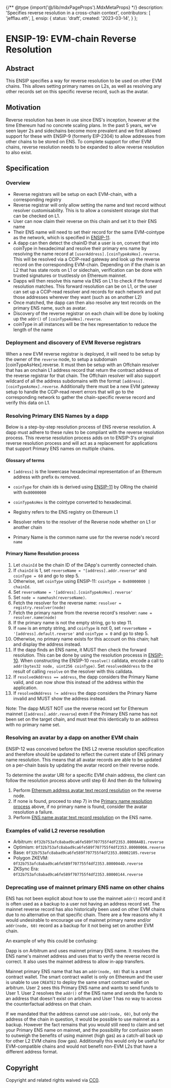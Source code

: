 {/** @type {import('@/lib/mdxPageProps').MdxMetaProps} */}
    description: 'Specifies reverse resolution in a cross-chain context',
    contributors: [
        'jefflau.eth',
    ],
    ensip: {
        status: 'draft',
        created: '2023-03-14',
    }
};

# ENSIP-19: EVM-chain Reverse Resolution

## Abstract

This ENSIP specifies a way for reverse resolution to be used on other EVM chains. This allows setting primary names on L2s, as well as resolving any other records set on this specific reverse record, such as the avatar.

## Motivation

Reverse resolution has been in use since ENS's inception, however at the time Ethereum had no concrete scaling plans. In the past 5 years, we've seen layer 2s and sidechains become more prevalent and we first allowed support for these with ENSIP-9 (formerly EIP-2304) to allow addresses from other chains to be stored on ENS. To complete support for other EVM chains, reverse resolution needs to be expanded to allow reverse resolution to also exist.

## Specification

### Overview

* Reverse registrars will be setup on each EVM-chain, with a corresponding registry
* Reverse registrar will only allow setting the name and text record without resolver customisability.
  This is to allow a consistent storage slot that can be checked on L1.
* User can now claim their reverse on this chain and set it to their ENS name
* Their ENS name will need to set their record for the same EVM-cointype as the network, which is specified in [ENSIP-11](https://docs.ens.domains/ensip/11).
* A dapp can then detect the chainID that a user is on, convert that into coinType in hexadecimal and resolve their primary ens name by resolving the name record at `[userAddress].[coinTypeAsHex].reverse`. This will be resolved via a CCIP-read gateway and look up the reverse record on the corresponding EVM-chain. Depending on if the chain is an L2 that has state roots on L1 or sidechain, verification can be done with trusted signatures or trustlessly on Ethereum mainnet.
* Dapps will then resolve this name via ENS on L1 to check if the forward resolution matches. This forward resolution can be on L1, or the user can set up a CCIP-read resolver and records for each network and put those addresses wherever they want (such as on another L2)
* Once matched, the dapp can then also resolve any text records on the primary ENS name, such as avatar.
* Discovery of the reverse registrar on each chain will be done by looking up the `addr()` of `[coinTypeAsHex].reverse`.
* coinType in all instances will be the hex representation to reduce the length of the name

### Deployment and discovery of EVM Reverse registrars

When a new EVM reverse registrar is deployed, it will need to be setup by the owner of the `reverse` node, to setup a subdomain [coinTypeAsHex].reverse. It must then be setup with an Offchain resolver that has an onchain L1 address record that return the contract address of the reverse registrar for that chain. The Offchain resolver will also support wildcard of all the address subdomains with the format `[address].[coinTypeAsHex].reverse`. Additionally there must be a new EVM gateway setup to handle the CCIP-read revert errors that will go to the corresponding network to gather the chain-specific reverse record and verify this data on L1.

### Resolving Primary ENS Names by a dapp

Below is a step-by-step resolution process of ENS reverse resolution. A dapp must adhere to these rules to be compliant with the reverse resolution process. This reverse resolution process adds on to ENSIP-3's original reverse resolution process and will act as a replacement for applications that support Primary ENS names on multiple chains.

#### Glossary of terms

* `[address]` is the lowercase hexadecimal representation of an Ethereum address with prefix `0x` removed.

* `coinType` for chain ids is derived using [ENSIP-11](https://docs.ens.domains/ensip/11) by ORing the chainId with `0x80000000`

* `coinTypeAsHex` is the cointype converted to hexadecimal.

* Registry refers to the ENS registry on Ethereum L1

* Resolver refers to the resolver of the Reverse node whether on L1 or another chain

* Primary Name is the common name use for the reverse node's record `name`

#### Primary Name Resolution process

1) Let `chainId` be the chain ID of the DApp's currently connected chain.
2) If `chainId` is 1, set `reverseName = "[address].addr.reverse"` and `coinType = 60` and go to step 5.
3) Otherwise, set `coinType` using ENSIP-11: `coinType = 0x80000000 | chainId`.
4) Set `reverseName = '[address].[coinTypeAsHex].reverse'`
5) Set `node = namehash(reverseName)`.
6) Fetch the resolver for the reverse name: `resolver = registry.resolver(node)`
7) Fetch the primary name from the reverse record's resolver: `name = resolver.name(node)`
8) If the primary name is not the empty string, go to step 11.
9) If `name` is an empty string, and `coinType` is not 0, set `reverseName = '[address].default.reverse'` and `coinType = 0` and go to step 5.
10) Otherwise, no primary name exists for this account on this chain; halt and display the address instead.
11) If the dapp finds an ENS name, it MUST then check the forward resolution. This can be done by using the resolution processs in [ENSIP-10](https://docs.ens.domains/ensip/10). When constructing the ENSIP-10 `resolve()` calldata, encode a call to `addr(bytes32 node, uint256 coinType)`. Set `resolvedAddress` to the result of calling `resolve` on the resolver with this calldata.
12) If `resolvedAddress == address`, the dapp considers the Primary Name valid, and can now show this instead of the address within the application.
13) If `resolvedAddress != address` the dapp considers the Primary Name invalid and MUST show the address instead.
    
Note: The dapp MUST NOT use the reverse record set for Ethereum mainnet (`[address].addr.reverse`) even if the Primary ENS name has not been set on the target chain, and must treat this identically to an address with no primary name set. 

### Resolving an avatar by a dapp on another EVM chain

ENSIP-12 was conceived before the ENS L2 reverse resolution specification and therefore should be updated to reflect the current state of ENS primary name resolution. This means that all avatar records are able to be updated on a per-chain basis by updating the avatar record on their reverse node.

To determine the avatar URI for a specific EVM chain address, the client can follow the resolution process above until step 6) And then do the following

1. Perform [Ethereum address avatar text record resolution](https://docs.ens.domains/ensip/12#ethereum-address) on the reverse node.
2. If none is found, proceed to step 7) in the [Primary name resolution process](#primary-name-resolution-process) above, if no primary name is found, consider the avatar resolution a failure.
3. Perform [ENS name avatar text record resolution](https://docs.ens.domains/ensip/12#ens-name) on the ENS name.

### Examples of valid L2 reverse resolution

* Arbitrum: `0f32b753afc8abad9ca6fe589f707755f4df2353.8000A4B1.reverse`
* Optimism: `0f32b753afc8abad9ca6fe589f707755f4df2353.8000000A.reverse`
* Base: `0f32b753afc8abad9ca6fe589f707755f4df2353.80002105.reverse`
* Polygon ZKEVM: `0f32b753afc8abad9ca6fe589f707755f4df2353.8000044D.reverse`
* ZKSync Era: `0f32b753afc8abad9ca6fe589f707755f4df2353.80000144.reverse`

### Deprecating use of mainnet primary ENS name on other chains

ENS has not been explicit about how to use the mainnet `addr()` record and it is often used as a backup to a user not having an address record set. The mainnet reverse record has also historically been used on other EVM chains due to no alternative on that specific chain. There are a few reasons why it would undesirable to encourage use of mainnet primary name and/or `addr(node, 60)` record as a backup for it not being set on another EVM chain.

An example of why this could be confusing:

Dapp is on Arbitrum and uses mainnet primary ENS name. It resolves the ENS name's mainnet address and uses that to verify the reverse record is correct. It also uses the mainnet address to allow in-app transfers.

Mainnet primary ENS name that has an `addr(node, 60)` that is a smart contract wallet. The smart contract wallet is only on Ethereum and the user is unable to use `CREATE2` to deploy the same smart contract wallet on arbitrum. User 2 sees this Primary ENS name and wants to send funds to User 1. User 2 resolves the `addr()` of the ENS name and sends the funds to an address that doesn't exist on arbitrum and User 1 has no way to access the counterfactual address on that chain.

If we mandated that the address cannot use `addr(node, 60)`, but only the address of the chain in question, it would be possible to use mainnet as a backup. However the fact remains that you would still need to claim and set your Primary ENS name on mainnet, and the possibility for confusion seem to outweigh the benefits of using mainnet (high gas) as a catch-all back up for other L2 EVM chains (low gas). Additionally this would only be useful for EVM-compatible chains and would not benefit non-EVM L2s that have a different address format. 

## Copyright

Copyright and related rights waived via [CC0](https://creativecommons.org/publicdomain/zero/1.0/).
